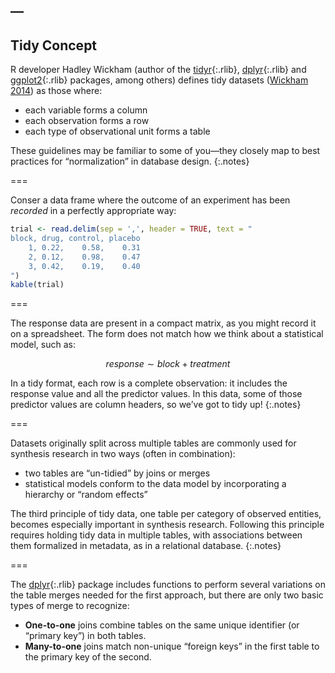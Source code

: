 ---
---

## Tidy Concept

R developer Hadley Wickham (author of the [tidyr](){:.rlib}, [dplyr](){:.rlib}
and [ggplot2](){:.rlib} packages, among others) defines tidy datasets ([Wickham
2014](http://www.jstatsoft.org/v59/i10/paper)) as those where:

- each variable forms a column
- each observation forms a row
- each type of observational unit forms a table

These guidelines may be familiar to some of you---they closely map to best
practices for "normalization" in database design.
{:.notes}

===

Conser a data frame where the outcome of an experiment has been *recorded* in a perfectly appropriate way:

```r
trial <- read.delim(sep = ',', header = TRUE, text = "
block, drug, control, placebo
    1, 0.22,    0.58,    0.31
    2, 0.12,    0.98,    0.47
    3, 0.42,    0.19,    0.40
")
kable(trial)
```

===

The response data are present in a compact matrix, as you might record it on a
spreadsheet. The form does not match how we think about a statistical model,
such as:

$$
response \sim block + treatment
$$

In a tidy format, each row is a complete observation: it includes the response
value and all the predictor values. In this data, some of those predictor values
are column headers, so we've got to tidy up!
{:.notes}

===

Datasets originally split across multiple tables are commonly used for synthesis
research in two ways (often in combination):

- two tables are "un-tidied" by joins or merges
- statistical models conform to the data model by incorporating a hierarchy or
"random effects"

The third principle of tidy data, one table per category of observed entities,
becomes especially important in synthesis research. Following this principle
requires holding tidy data in multiple tables, with associations between them
formalized in metadata, as in a relational database.
{:.notes}

===

The [dplyr](){:.rlib} package includes functions to perform several variations
on the table merges needed for the first approach, but there are only two basic
types of merge to recognize:

- **One-to-one** joins combine tables on the same unique identifier (or "primary
key") in both tables.
- **Many-to-one** joins match non-unique "foreign keys" in the first table to
the primary key of the second.
